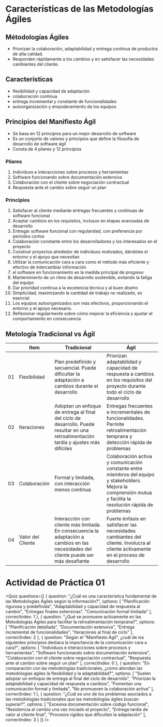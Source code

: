 
# Características de las Metodologías Ágiles

## Métodologías Ágiles
- Priorizan la colaboración, adaptabilidad y entrega continua de productos de alta calidad.
- Responden rápidamente a los cambios y en satisfacer las necesidades cambiantes del cliente.

## Características
- flexibilidad y capacidad de adaptación
- colaboración continua
- entrega incremental y constante de funcionalidades
- autoorganización y empoderamiento de los equipos

## Principios del Manifiesto Ágil
- Se basa en 12 principios para un mejor desarrollo de software
- Es un conjunto de valores y principios que define la filosofía de desarrollo de software ágil
- Consta de 4 pilares y 12 principios

### Pilares
1. Individuos e interacciones sobre procesos y herramientas
2. Software funcionando sobre documentación extensiva
3. Colaboración con el cliente sobre negociación contractual
4. Respuesta ante el cambio sobre seguir un plan

### Principios
1. Satisfacer al cliente mediante entregas frecuentes y continuas de software funcional
2. Aceptar cambios en los requisitos, inclusos en etapas avanzadas de desarrollo
3. Entregar software funcional con regularidad, con preferencia por períodos cortos
4. Colaboración constante entre los desarrolladores y los interesados en el proyecto
5. Construir proyectos alrededor de individuos motivados, dándoles el entorno y el apoyo que necesitan
6. Utilizar la comunicación cara a cara como el método más eficiente y efectivo de intercambiar información
7. el software en funcionamiento es la medida principal de progreso
8. Mantenimiento de un ritmo de desarrollo sostenible, evitando la fatiga del equipo
9. Dar prioridad continua a la excelencia técnica y al buen diseño
10. Simplicidad, maximizando la cantidad de trabajo no realizado, es esencial
11. Los equipos autoorganizados son más efectivos, proporcionando el entorno y el apoyo necesario.
12. Reflexionar regularmente sobre cómo mejorar la eficiencia y ajustar el comportamiento en consecuencia

## Metología Tradicional vs Ágil

||Item|Tradicional|Ágil|
|---|---|---|---|
|01|Flexibilidad|Plan predefinido y secuencial. Puede dificultar la adaptación a cambios durante el desarrollo|Priorizan adaptabilidad y capacidad de respuesta a cambios en los requisitos del proyecto durante todo el ciclo de desarrollo|
|02|Iteraciones|Adoptan un enfoque de entrega al final del ciclo de desarrollo. Puede resultar en una retroalimentación tardía y ajustes más difíciles|Entregas frecuentes e incrementales de funcionalidades. Permite retroalimentación temprana y detección rápida de problemas|
|03|Colaboración|Formal y limitada, con interacción menos continua|Colaboración activa y comunicación constante entre miembros del equipo y stakeholders. Mejora la comprensión mutua y facilita la resolución rápida de problemas|
|04|Valor del Cliente|Interacción con cliente más limitada. En consecuencia la adaptación a cambios en las necesidades del cliente puede ser más desafiante|Fuerte énfasis en satisfacer las necesidades cambiantes del cliente. Involucra al cliente activamente en el proceso de desarrollo|

# Actividad de Práctica 01 

<Quiz questions={[
  {
    question: "¿Cuál es una característica fundamental de las Metodologías Ágiles según la información?",
    options: [
      "Planificación rigurosa y predefinida",
      "Adaptabilidad y capacidad de respuesta al cambio",
      "Entregas finales extensivas",
      "Comunicación formal limitada"
    ],
    correctIndex: 1
  },
  {
    question: "¿Qué se promueve activamente en las Metodologías Ágiles para facilitar la retroalimentación temprana?",
    options: [
      "Planificación detallada",
      "Documentación extensiva",
      "Entrega incremental de funcionalidades",
      "Iteraciones al final de ciclo"
    ],
    correctIndex: 2
  },
  {
    question: "Según el \"Manifiesto Ágil\", ¿cuál de los siguientes principios destaca la importancia de la comunicación cara a cara?",
    options: [
      "Individuos e interacciones sobre procesos y herramientas",
      "Software funcionando sobre documentación extensiva",
      "Colaboración con el cliente sobre negociación contractual",
      "Respuesta ante el cambio sobre seguir un plan"
    ],
    correctIndex: 0
  },
  {
    question: "En comparación con las metodologías tradicionales, ¿cómo abordan las metodologías ágiles la flexibilidad y la adaptabilidad?",
    options: [
      "Suelen adoptar un enfoque de entrega al final del ciclo de desarrollo",
      "Priorizan la adaptabilidad y capacidad de respuesta a cambios",
      "Fomentan una comunicación formal y limitada",
      "No promueven la colaboración activa"
    ],
    correctIndex: 1
  },
  {
    question: "¿Cuál es uno de los problemas asociados a las metodologías tradicionales que las metodologías ágiles buscan superar?",
    options: [
      "Excesiva documentación sobre código funcional",
      "Resistencia al cambio una vez iniciado el proyecto",
      "Entrega tardía de valor al cliente final",
      "Procesos rígidos que dificultan la adaptación"
    ],
    correctIndex: 3
  }
]} />